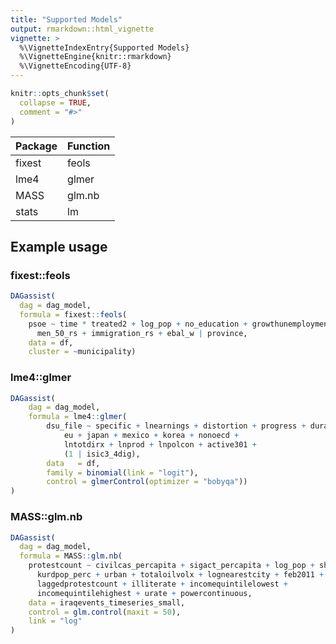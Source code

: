 ```yaml
---
title: "Supported Models"
output: rmarkdown::html_vignette
vignette: >
  %\VignetteIndexEntry{Supported Models}
  %\VignetteEngine{knitr::rmarkdown}
  %\VignetteEncoding{UTF-8}
---
```


```r
knitr::opts_chunk$set(
  collapse = TRUE,
  comment = "#>"
)
```

| Package | Function |
|---------|----------|
| fixest  | feols    |
| lme4    | glmer    |
| MASS    | glm.nb   |
| stats   | lm       |


## Example usage

### fixest::feols

```r

DAGassist(
  dag = dag_model,
  formula = fixest::feols(
    psoe ~ time * treated2 + log_pop + no_education + growthunemployment+ 
      men_50_rs + immigration_rs + ebal_w | province,
    data = df,
    cluster = ~municipality)
```

### lme4::glmer

```r

DAGassist(
    dag = dag_model,
    formula = lme4::glmer(
        dsu_file ~ specific + lnearnings + distortion + progress + duration +
            eu + japan + mexico + korea + nonoecd + 
            lntotdirx + lnprod + lnpolcon + active301 +
            (1 | isic3_4dig),
        data   = df,
        family = binomial(link = "logit"),
        control = glmerControl(optimizer = "bobyqa"))
)
```

### MASS::glm.nb

```r
DAGassist(
  dag = dag_model,
  formula = MASS::glm.nb(
    protestcount ~ civilcas_percapita + sigact_percapita + log_pop + shiapop_perc
      kurdpop_perc + urban + totaloilvolx + lognearestcity + feb2011 + nov2010 +
      laggedprotestcount + illiterate + incomequintilelowest + 
      incomequintilehighest + urate + powercontinuous,
    data = iraqevents_timeseries_small,
    control = glm.control(maxit = 50),
    link = "log"   
)
```

